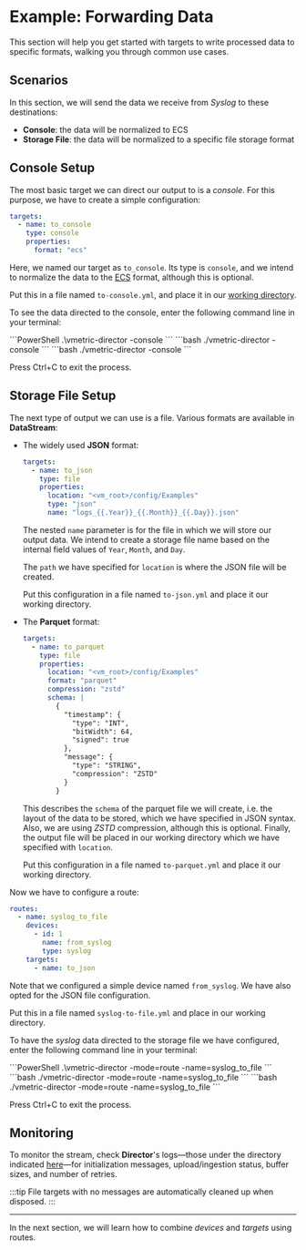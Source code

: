 # Example: Forwarding Data

This section will help you get started with targets to write processed data to specific formats, walking you through common use cases.

## Scenarios

In this section, we will send the data we receive from _Syslog_ to these destinations:

* **Console**: the data will be normalized to ECS
* **Storage File**: the data will be normalized to a specific file storage format

## Console Setup

The most basic target we can direct our output to is a _console_. For this purpose, we have to create a simple configuration:

```yaml
targets:
  - name: to_console
    type: console
    properties:
      format: "ecs"
```

Here, we named our target as `to_console`. Its type is `console`, and we intend to normalize the data to the [ECS](../appendix.mdx#ecs) format, although this is optional.

Put this in a file named `to-console.yml`, and place it in our [working directory](./configuration-basics.mdx#working-directory).

To see the data directed to the console, enter the following command line in your terminal:

  <Tabs>
    <TabItem value="windows" label="Windows">
      ```PowerShell
      .\vmetric-director -console
      ```
    </TabItem>
    <TabItem value="linux" label="Linux">
      ```bash
      ./vmetric-director -console
      ```
    </TabItem>
    <TabItem value="macos" label="macOS">
      ```bash
      ./vmetric-director -console
      ```
    </TabItem>
  </Tabs>

Press <kb-short>Ctrl+C</kb-short> to exit the process.

## Storage File Setup

The next type of output we can use is a file. Various formats are available in **DataStream**:

* The widely used **JSON** format:

  ```yaml
  targets:
    - name: to_json
      type: file
      properties:
        location: "<vm_root>/config/Examples"
        type: "json"
        name: "logs_{{.Year}}_{{.Month}}_{{.Day}}.json"
  ```

  The nested `name` parameter is for the file in which we will store our output data. We intend to create a storage file name based on the internal field values of `Year`, `Month`, and `Day`.

  The `path` we have specified for `location` is where the JSON file will be created.

  Put this configuration in a file named `to-json.yml` and place it our working directory.

* The **Parquet** format:

  ```yaml
  targets:
    - name: to_parquet
      type: file
      properties:
        location: "<vm_root>/config/Examples"
        format: "parquet"
        compression: "zstd"
        schema: |
          {
            "timestamp": {
              "type": "INT",
              "bitWidth": 64,
              "signed": true
            },
            "message": {
              "type": "STRING",
              "compression": "ZSTD"
            }
          }
  ```

  This describes the `schema` of the parquet file we will create, i.e. the layout of the data to be stored, which we have specified in JSON syntax. Also, we are using _ZSTD_ compression, although this is optional. Finally, the output file will be placed in our working directory which we have specified with `location`.

  Put this configuration in a file named `to-parquet.yml` and place it our working directory.

Now we have to configure a route:

```yaml
routes:
  - name: syslog_to_file
    devices:
      - id: 1
        name: from_syslog
        type: syslog
    targets:
      - name: to_json
```

Note that we configured a simple device named `from_syslog`. We have also opted for the JSON file configuration.

Put this in a file named `syslog-to-file.yml` and place in our working directory. 

To have the _syslog_ data directed to the storage file we have configured, enter the following command line in your terminal:

  <Tabs>
    <TabItem value="windows" label="Windows">
      ```PowerShell
      .\vmetric-director -mode=route -name=syslog_to_file
      ```
    </TabItem>
    <TabItem value="linux" label="Linux">
      ```bash
      ./vmetric-director -mode=route -name=syslog_to_file
      ```
    </TabItem>
    <TabItem value="macos" label="macOS">
      ```bash
      ./vmetric-director -mode=route -name=syslog_to_file
      ```
    </TabItem>
  </Tabs>

Press <kb-short>Ctrl+C</kb-short> to exit the process.

## Monitoring

To monitor the stream, check **Director**'s logs&mdash;those under the directory indicated [here](./configuration-basics.mdx#logging-setup)&mdash;for initialization messages, upload/ingestion status, buffer sizes, and number of retries.

:::tip
File targets with no messages are automatically cleaned up when disposed.
:::

---

In the next section, we will learn how to combine _devices_ and _targets_ using routes.
